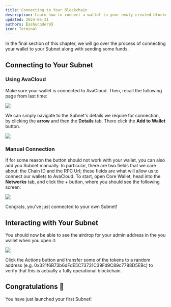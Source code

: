 ```yaml
---
title: Connecting to Your Blockchain
description: Learn how to connect a wallet to your newly created blockchain.
updated: 2024-05-31
authors: [ashucoder9]
icon: Terminal
---
```


In the final section of this chapter, we will go over the process of connecting your wallet to your Subnet along with sending some funds.

## Connecting to Your Subnet

### Using AvaCloud

Make sure your wallet is connected to AvaCloud. Then, recall the following page from last time:

![](/course-images/avalanche-fundamentals/24.png)

We can simply navigate to the Subnet's details we require for connection, by clicking the **arrow** and then the **Details** tab. There click the **Add to Wallet** button.

![](/course-images/avalanche-fundamentals/25.png)

### Manual Connection

If for some reason the button should not work with your wallet, you can also add you Subnet manually. In particular, there are two fields that we care about: the Chain ID and the RPC Url; these fields are what will allow us to connect our wallets to AvaCloud. To start, open Core Wallet, head into the **Networks** tab, and click the + button, where you should see the following screen:

![](/course-images/avalanche-fundamentals/26.png)

Congrats, you've just connected to your own Subnet!

## Interacting with Your Subnet

You should now be able to see the airdrop for your admin address in the you wallet when you open it:

![](/course-images/avalanche-fundamentals/27.png)

Click the Actions button and transfer some of the tokens to a random address (e.g. 0x321f6B73b6dFdE5C73731C39Fd9C89c7788D5EBc) to verify that this is actually a fully operational blockchain.

## Congratulations 🎉

You have just launched your first Subnet!
